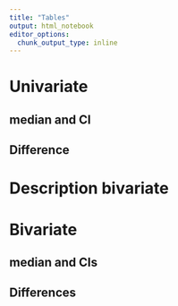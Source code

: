 ```yaml
---
title: "Tables"
output: html_notebook
editor_options: 
  chunk_output_type: inline
---
```


# Univariate
## median and CI
\begin{table}[H]
\centering
\caption{Results from the sensitivity analysis summarized by the median and 95\% confidence intervals for the various simulations considered.}
\vspace{0.5cm}
\begin{adjustbox}{width=1\textwidth}
\begin{tabular}{llllllll}
\hline
Parameter& Days to Eradication& Attack Rate & 
Total Infected & Infected residents &  Infected staff & Hospitalizations & Deaths\\
%------------------------------------------------------------------
\hline 
Baseline & 106.46 (99.9, 112.88)&0.29 (0.26, 0.31)&98.5 (90, 106)&60 (54.5, 65)&38 (35, 41)&25.5 (23, 27.5) & 3 (2.5, 3.5)\\
%-------------------------------------------------------------------
\rowcolor{gray!8} 
\multicolumn{8}{l}{Transmission probability}\\
%-------------------------------------------------------------------
Low transmission (0.304)&50.52 (47.52, 53.9)&0.04 (0.04, 0.05)&15 (13.5, 17.5)&11.5 (10, 12.5)&7 (6.5, 8) & 	3.5 (3, 4)&1.5 (1.5, 1.5)\\
Moderate transmission (0.38) & 	60.65 (57.77, 63.63)&0.09 (0.08, 0.1)&31.5 (28, 34.5)&22 (20, 24.5)&13.5 (12, 15)& 8.5 (7.5, 9.5)&2 (2, 2.5)\\
High transmission (0.42)& 	66.79 (64.56, 69.02)&0.16 (0.15, 0.17)&55 (50.5, 59.5)&36 (33, 39)&22 (20.5, 24)& 14.5 (13.5, 16)&3 (2.5, 3)\\
%-------------------------------------------------------------------
\rowcolor{gray!8} 
\multicolumn{8}{l}{Introduction probability}\\
%-------------------------------------------------------------------
Low introduction probability(0.01) & 52.25 (48.69, 56.35)&0.06 (0.04, 0.08)&19 (14, 26.5)&20 (16.5, 25.5)&12.5 (8, 16)&3 (2.5, 4)&2.5 (2, 3)\\
Moderate introduction probability(0.05) & 63.29 (60.9, 65.6)&0.09 (0.08, 0.1)&31.5 (29, 34)&21.5 (19.5, 23)&14 (13, 15)& 8.5 (7.5, 9)&2 (2, 2.5)\\
High introduction probability(0.1) & 61.1 (58.87, 63.31)&0.12 (0.11, 0.14)&42.5 (38.5, 47)&29 (26, 32)&16.5 (15.5, 18.5)& 12.5 (11.5, 13.5)&2.5 (2.5, 2.5)\\
%-------------------------------------------------------------------
\rowcolor{gray!8} 
\multicolumn{8}{l}{Detection probability}\\
%-------------------------------------------------------------------
Low detection probability(0.64) &67.02 (64.13, 69.87)&0.14 (0.13, 0.15)&48 (44, 53)&33.5 (30.5, 36.5)&19 (17.5, 21)& 	13 (12, 14.5)&2.5 (2.5, 3)\\
Moderate detection probability(0.8) &		66 (63, 68.81)&0.14 (0.12, 0.15)&46.5 (41, 52.5)&31.5 (27.5, 35.5)&20.5 (18.5, 22.5)& 12 (11, 13.5)&2.5 (2.5, 3)\\
High detection probability(0.9) &53.73 (51.4, 56.19)&0.06 (0.05, 0.07)&20.5 (18.5, 22.5)&15 (13.5, 16.5)&9.5 (8.5, 10)&	5.5 (5, 6)&2 (1.5, 2)\\
%-----------------------------------------------------------------
\rowcolor{gray!8} 
\multicolumn{8}{l}{PPE effect}\\
%-------------------------------------------------------------------
High effect PPE(0.07)& 30.21 (26.04, 35.1)&0.02 (0.01, 0.02)&5.5 (4.5, 6.5)&4 (3, 5.5)&2.5 (2, 3.5)&1.5 (1.5, 2)&	1 (1, 1)\\
Moderate effect PPE(0.14)& 	53.33 (50.04, 56.73)&0.05 (0.05, 0.06)&18 (16, 20)&13.5 (12, 15)&8.5 (7.5, 9)&5 (4.5, 5.5)& 1.5 (1.5, 2)\\
Low effect PPE(0.34)& 66.08 (64.29, 67.83)&0.14 (0.13, 0.15)&46.5 (43, 50)&31.5 (29.5, 34)&19 (18, 20.5)&12.5 (11.5, 13)& 2.5 (2.5, 3)\\
%-----------------------------------------------------------------
\rowcolor{gray!8} 
\multicolumn{8}{l}{Testing frequency}\\
%-------------------------------------------------------------------
Testing frequency, 7-days$^a$& 	96.65 (90.92, 102.33)&0.22 (0.2, 0.24)&75.5 (67.5, 83.5)&47.5 (42.5, 53)&29.5 (26.5, 33)& 	19 (16.5, 21)&2.5 (2.5, 3)\\
Testing frequency, 5-days$^a$ & 73.19 (66.02, 80.69)&0.1 (0.08, 0.11)&33.5 (28, 38)&22.5 (19.5, 25.5)&13.5 (11, 15)&9.5 (8, 10.5)&2 (1.5, 2)\\
Testing Frequency,  3-days$^a$ & 49.85 (42.42, 59.67)&0.05 (0.03, 0.06)&15.5 (11.5, 19.5)&11.5 (9, 14)&6.5 (5, 8)&		4.5 (3.5, 5)&1.5 (1, 1.5)\\
%------------------------------------------------------------------
\rowcolor{gray!8} 
\multicolumn{8}{l}{Vaccine effect}\\
%-------------------------------------------------------------------
Similar age-specific vaccine efficacy & 62.27 (59.48, 65.08)&0.09 (0.08, 0.1)&32 (29, 36)&22.5 (20, 25)&14 (12.5, 15.5)&8.5 (7.5, 9.5)&2.5 (2, 2.5)\\
Different age-specific vaccine efficacy [Pfizer] & 	58.73 (55.81, 61.58)&0.1 (0.08, 0.11)&33 (29, 36.5)&23.5 (21, 26)&14 (12.5, 15.5)&9 (8, 10)& 2.5 (2, 2.5)\\
Different age-specific vaccine efficacy [Moderna] & 	60.83 (57.96, 63.73)&0.1 (0.09, 0.11)&35 (31.5, 38.5)&24.5 (22, 27)&16 (14.5, 17.5)&9 (8, 10)&2 (2, 2.5)\\
%-----------------------------------------------------------------
\hline
\end{tabular}
\end{adjustbox}
\label{tab:Table2}
\footnotesize{$^b$ Vaccine assumed for resident agents, $^c$ Vaccine assumed for staff agents}
\end{table}


## Difference

\begin{table}[H]
\centering
\caption{Results from the sensitivity analysis summarized by the median and 95\% confidence intervals for the various simulations considered.}
\vspace{0.5cm}
\begin{adjustbox}{width=1\textwidth}
\begin{tabular}{llllllll}
\hline
Parameter& Days to Eradication& Attack Rate & 
Total Infected & Infected residents &  Infected staff & Hospitalizations & Deaths\\
%------------------------------------------------------------------
\hline 
Baseline & 106.46 (99.9, 112.88)&0.29 (0.26, 0.31)&98.5 (90, 106)&60 (54.5, 65)&38 (35, 41)&25.5 (23, 27.5) & 3 (2.5, 3.5)\\
%-------------------------------------------------------------------
\rowcolor{gray!8} 
\multicolumn{8}{l}{Transmission probability}\\
%-------------------------------------------------------------------
Low transmission (0.304)& -19.96(-26.68,-13.24)$^*$ & -0.12(-0.16,-0.09)$^*$ & -42.73(-53.82,-31.65)$^*$ & -26.06(-32.8,-19.31)$^*$ & -16.68(-21.12,-12.23)$^*$ & -10.79(-13.68,-7.9)$^*$ & -1.38(-1.79,-0.97)$^*$\\
High transmission (0.42)& 9.81(2.95,16.68)$^*$ & 0.11(0.07,0.14)$^*$ & 36.4(25.08,47.71)$^*$ & 21.83(14.94,28.71)$^*$ & 14.57(10.03,19.11)$^*$ & 9.27(6.32,12.22)$^*$ & 1.13(0.72,1.55)$^*$\\
%-------------------------------------------------------------------
\rowcolor{gray!8} 
\multicolumn{8}{l}{Introduction probability}\\
%-------------------------------------------------------------------
Low introduction probability(0.01) &,-26.82(-33.71,-19.93)$^*$ & 0(-0.04,0.03)$^*$ & -0.28(-12.44,11.89)$^*$ & -3.34(-10.66,3.99)$^*$ & 3.06(-1.85,7.97)$^*$ & -1.56(-4.69,1.57)$^*$ & -0.22(-0.65,0.22)$^*$\\
High introduction probability(0.1) & 3.38(-3.7,10.47)$^*$ & 0.11(0.07,0.14)$^*$ & 37.29(24.78,49.81)$^*$ & 26.52(18.98,34.06)$^*$ & 10.78(5.72,15.83)$^*$ & 11.28(8.06,14.5)$^*$ & 1.41(0.96,1.86)$^*$\\
%-------------------------------------------------------------------
\rowcolor{gray!8} 
\multicolumn{8}{l}{Detection probability}\\
%-------------------------------------------------------------------
Low detection probability(0.64) &10.16(1.68,18.64)$^*$ & 0.03(-0.01,0.07)$^*$ & 10.81(-3.15,24.78)$^*$ & 7.9(-0.54,16.34)$^*$ & 2.92(-2.75,8.58)$^*$ & 3.54(-0.09,7.17)$^*$ & 0.3(-0.23,0.82)$^*$\\
High detection probability(0.9) &-23.49(-30.17,-16.82)$^*$ & -0.19(-0.22,-0.16)$^*$ & -65.23(-76.23,-54.23)$^*$ & -40.11(-46.76,-33.47)$^*$ & -25.12(-29.58,-20.66)$^*$ & -16.49(-19.35,-13.63)$^*$ & -1.86(-2.27,-1.45)$^*$\\
%-----------------------------------------------------------------
\rowcolor{gray!8} 
\multicolumn{8}{l}{PPE effect}\\
%-------------------------------------------------------------------
High effect PPE(0.07)&-41.73(-52.31,-31.14)$^*$ & -0.09(-0.13,-0.04)$^*$ & -29.24(-46.43,-12.05)$^*$ & -17.58(-27.98,-7.17)$^*$ & -11.66(-18.63,-4.7)$^*$ & -7.14(-11.62,-2.66)$^*$ & -1.03(-1.68,-0.37)$^*$\\
Low effect PPE(0.34)&22.13(16.63,27.63)$^*$ & 0.22(0.19,0.24)$^*$ & 75.13(66.2,84.06)$^*$ & 46.32(40.91,51.72)$^*$ & 28.82(25.2,32.43)$^*$ & 19.35(17.02,21.68)$^*$ & 2.21(1.87,2.55)$^*$\\
%-----------------------------------------------------------------
\rowcolor{gray!8} 
\multicolumn{8}{l}{Testing frequency}\\
%-------------------------------------------------------------------
Testing frequency, 5-days$^a$ & -26.98(-36.51,-17.44)$^*$ & -0.12(-0.14,-0.1)$^*$ & -41.68(-49.52,-33.84)$^*$ & -24.85(-29.75,-19.95)$^*$ & -16.83(-19.89,-13.77)$^*$ & -9.94(-12.16,-7.72)$^*$ & -1.18(-1.55,-0.82)$^*$\\
Testing Frequency,  3-days$^a$-48.53(-58.31,-38.76)$^*$ & -0.17(-0.19,-0.14)$^*$ & -57.33(-65.37,-49.29)$^*$ & -34.57(-39.59,-29.55)$^*$ & -22.76(-25.9,-19.62)$^*$ & -14.59(-16.86,-12.31)$^*$ & -1.71(-2.08,-1.34)$^*$\\
%------------------------------------------------------------------
\rowcolor{gray!8} 
\multicolumn{8}{l}{Vaccine distribution (when compared to no vaccination)}\\
%-------------------------------------------------------------------
Equal distribution & -38.89(-42.38,-35.4)$^*$ & -0.16(-0.17,-0.14)$^*$ & -53.66(-58.48,-48.85)$^*$ & -33.29(-36.21,-30.36)$^*$ & -20.37(-22.34,-18.41)$^*$ & -13.76(-15.01,-12.5)$^*$ & -1.65(-1.82,-1.47)$^*$\\
Resident Priority & -34.08(-37.67,-30.48)$^*$ & -0.15(-0.17,-0.14)$^*$ & -52.95(-57.92,-47.98)$^*$ & -36.16(-39.18,-33.14)$^*$ & -16.79(-18.82,-14.76)$^*$ & -15.05(-16.34,-13.75)$^*$ & -1.82(-2,-1.63)$^*$\\
Staff priority & -42.09(-45.62,-38.55)$^*$ & -0.16(-0.18,-0.15)$^*$ & -56.14(-61.02,-51.27)$^*$ & -32.45(-35.41,-29.48)$^*$ & -23.7(-25.69,-21.71)$^*$ & -13.66(-14.93,-12.39)$^*$ & -1.7(-1.88,-1.52)$^*$\\
%-----------------------------------------------------------------
\rowcolor{gray!8} 
\multicolumn{8}{l}{Vaccine effect}\\
%-------------------------------------------------------------------
Different age-specific vaccine efficacy [Pfizer]& -1.12(-4.41,2.17)$^*$ & 0(-0.01,0.01)$^*$ & -0.98(-4.1,2.13)$^*$ & -0.76(-2.65,1.14) & -0.23(-1.59,1.14)$^*$ & -0.32(-1.15,0.51) & -0.07(-0.19,0.06)\\
Different age-specific vaccine efficacy [Moderna] & 3.7(0.36,7.03)$^*$ & 0.01(0,0.02)$^*$ & 3.93(0.78,7.09)$^*$ & 1.37(-0.55,3.29) & 2.56(1.18,3.95)$^*$ & 0.58(-0.26,1.43) & 0.05(-0.08,0.17)\\
%-----------------------------------------------------------------
\hline
\end{tabular}
\end{adjustbox}
\label{tab:Table2}
\footnotesize{$^b$ Vaccine assumed for resident agents, $^c$ Vaccine assumed for staff agents}
\end{table}


# Description bivariate

\begin{table}[H]
\centering
\caption{Description of interventions and parameter values.}
\vspace{0.5cm}
%\begin{adjustbox}{width=1\textwidth}
\begin{tabular}{p{3.5cm} p{3.5cm} p{3.5cm} p{3.5cm}}
\hline
\centering Probability of Introduction \\
&Low  &Medium  & High\\
\hline 
\rowcolor{gray!10}  
\multicolumn{4}{c}{Testing Frequency}\\
\rowcolor{gray!10} 
\multicolumn{4}{c}{ ($\omega$ = Introduction probability)}\\ \cline{1-4}
       & $\omega=0.05$ &$\omega=0.10$ &$\omega=0.15$\\
       &               &              &\\
Testing Interval & 7 days & 7 days & 7 days\\
Testing Interval & 5 days & 5 days & 5 days\\
Testing Interval & 3 days & 3 days & 3 days\\
\cline{1-4} 
%------------------------------------------------------------------
\rowcolor{gray!10} 
\hline
\multicolumn{4}{c}{Vaccine Performance}\\
\rowcolor{gray!10} 
\multicolumn{4}{c}{($V_{r}OR$ = Odds ratio for the vaccine effect on residents, $V_{s}OR$= Odds ratios for the vaccine effect on staff)}\\ \cline{1-4}
        & $\omega=0.05$   &$\omega=0.10$  &$\omega=0.15$\\
        &                 &               &\\
Equal   &  $V_rOR=0.0493$ &$V_rOR=0.0493$ &$V_rOR=0.0493$\\    
        &  $V_sOR=0.0493$ &$V_sOR=0.0493$ &$V_sOR=0.0493$\\
        &                 &               &\\ 
Pfizer  &  $V_rOR=0.0619$ &$V_rOR=0.0619$ &$V_rOR=0.0619$\\
        &  $V_sOR=0.0434$ &$V_sOR=0.0434$ &$V_sOR=0.0434$\\
        &                 &               &\\
Moderna & $V_rOR=0.1357$  &$V_rOR=0.1357$ &$V_rOR=0.1357$\\   
        & $V_sOR=0.0441$  &$V_sOR=0.0441$ &$V_sOR=0.0441$\\
 \cline{1-4}
%------------------------------------------------------------------
\rowcolor{gray!10} 
\hline
\multicolumn{4}{c}{Vaccine Prioritization}\\
\rowcolor{gray!10} 
\multicolumn{4}{c}{($V_r\%$=Percentage of residents vaccinated, $V_s\%$=Percentage of staff vaccinated)}\\
\cline{1-4}
        & $\omega=0.05$   &$\omega=0.10$  &$\omega=0.15$\\
        &                 &               &\\
Equal   & $V_r\% =50\%$   &$V_r\% =50\%$  &$V_r\% =50\%$\\
        & $V_s\% =50\%$   &$V_s\% =50\%$  &$V_s\% =50\%$\\
        &                 &               &\\
Staff Priority & $V_r\% =30\%$   &$V_r\% =30\%$  &$V_r\% =30\%$\\
        & $V_s\% =70\%$   &$V_s\% =70\%$  &$V_s\% =70\%$\\
        &                 &               & \\
Resident priority & $V_r\% =70\%$   &$V_r\% =70\%$  &$V_r\% =70\%$\\    
        & $V_s\% =30\%$   &$V_s\% =30\%$  &$V_s\% =30\%$\\
\cline{1-4}
%-----------------------------------------------------------------
\end{tabular}
%\end{adjustbox}
\label{tab:scenarios}
\end{table}


# Bivariate

## median and CIs

\begin{table}[H]
\centering
\caption{Results from scenario modeling using the median and 95\% confidence intervals.}
\vspace{0.5cm}
\begin{adjustbox}{width=1\textwidth}
\begin{tabular}{llllllll}
\hline
Scenario& Days to eradication& Attack Rate & 
Total Infected & Infected residents &  Infected staff & Hospitalizations& Deaths\\
%------------------------------------------------------------------
\hline
\rowcolor{gray!8} 
\multicolumn{8}{c}{Introduction Probability \& Testing Frequency}\\
\hline 
%------------------------------------------------------------------
High \& 7-days&	69.99 (0, 145.85) & 0.1 (0, 0.33) & 34.42 (0, 112.5) & 18.73 (0, 60.65) & 15.68 (0, 68) & 7.52 (0, 26.1) & 3.8 (0, 16)\\
High \& 5-days&	58.93 (0, 132.89) & 0.07 (0, 0.3) & 24.98 (0, 102.45) & 13.92 (0, 53.05) & 11.06 (0, 42.8) & 5.92 (0, 21) & 2.38 (0, 9.8)\\
High \& 3-days&	49.1 (0, 131.76) & 0.07 (0, 0.33) & 24.3 (0, 113.25) & 13.32 (0, 55.5) & 10.98 (0, 56) & 5.47 (0, 17.75) & 1.88 (0, 8)\\
Moderate \& 7-days&	43.34 (0, 125.78) & 0.05 (0, 0.19) & 16.72 (0, 64.4) & 8.18 (0, 29.6) & 8.54 (0, 38) & 3.58 (0, 13) & 1.61 (0, 4.8)\\
Moderate \& 5-days&		39.89 (0, 122.13) & 0.06 (0, 0.23) & 18.95 (0, 80) & 10.06 (0, 45.4) & 8.89 (0, 45) & 4.66 (0, 18.6) & 2.28 (0, 8)\\
Moderate \& 3-days&	31 (0, 89.61) &0.02 (0, 0.09) & 7.52 (0, 30.9) & 3.64 (0, 15.4) & 3.88 (0, 11.7) & 2.15 (0, 8.4) & 1.13 (0, 4)\\
Low \& 7-days&		12.24 (0, 76.16) & 0.02 (0, 0.15) & 5.73 (0, 50.3) & 3.46 (0, 31) & 2.27 (0, 17.1) & 1.75 (0, 7.7) & 0.81 (0, 4.4)\\
Low \& 5-days&	11.9 (0, 88.49) & 0.01 (0, 0.07) & 4.03 (0, 22.5) & 1.86 (0, 12) & 2.17 (0, 11.25) & 1.03 (0, 5.25) & 0.11 (0, 0)\\
Low \& 3-days&	9.42 (0, 38.53) & 0.01 (0, 0.05) & 3.03 (0, 17.25) & 1.41 (0, 9) & 1.62 (0, 8.55) & 1.17 (0, 4) & 0.56 (0, 4)\\
%------------------------------------------------------------------
\hline
\rowcolor{gray!8} 
\multicolumn{8}{c}{Introduction Probability \& Vaccine Prioritization}\\
\hline
%------------------------------------------------------------------
High \& Equal distribution & 61.94 (0, 142.98) &	0.08 (0, 0.32) & 26.67 (0, 110.45) & 15.24 (0, 63.65) & 11.43 (0, 46.2) & 5.93 (0, 22.05) & 2.76 (0, 12)\\
High \& Resident& 		59.52 (0, 145.83) &	0.09 (0, 0.33) & 32.56 (0, 114) & 13.62 (0, 49) & 18.93 (0, 68) & 5.72 (0, 17) & 2.16 (0, 12)\\
High \& Staff& 55.62 (0, 137.82) &	0.07 (0, 0.26) & 24.32 (0, 88.5) & 17.15 (0, 61.3) & 7.17 (0, 27.2) & 7.24 (0.9, 21.3) & 3.12 (0, 12)\\
Moderate \& Equal distribution& 40.32 (0, 121.33) & 0.05 (0, 0.21) & 16.7 (0, 71.8) & 9.16 (0, 41.4) & 7.54 (0, 33.2) & 4.2 (0, 17) & 2.14 (0, 8)\\
Moderate \& Resident& 42.58 (0, 125.5) &0.05 (0, 0.21) & 18.25 (0, 71) & 7.27 (0, 29.5) & 10.98 (0, 45.1) & 3.41 (0, 13.1) & 1.49 (0, 8)\\
Moderate \& Staff& 	30.25 (0, 95.54) &0.02 (0, 0.07) & 7.54 (0, 24) & 4.97 (0, 17) & 2.57 (0, 9) & 2.62 (0, 11) & 1.31 (0, 4)\\
Low \& Equal distribution& 11.52 (0, 87.12) & 0.01 (0, 0.13) & 4.89 (0, 45) & 2.52 (0, 21) & 2.36 (0, 24) & 1.38 (0, 6) & 0.59 (0, 4)\\
Low \& Resident& 	9.59 (0, 42.14) &	0.01 (0, 0.04) & 2.3 (0, 14.2) & 0.88 (0, 9) & 1.42 (0, 7.1) & 1.17 (0, 5.1) & 0.47 (0, 4)\\
Low \& Staff& 12.32 (0, 89.17) & 0.02 (0, 0.15) & 6.34 (0, 51.55) & 4.05 (0, 33.7) & 2.29 (0, 17.15) & 1.61 (0, 7.5) & 0.63 (0, 1.2)\\
%------------------------------------------------------------------
\hline
\rowcolor{gray!8} 
\multicolumn{8}{c}{Introduction Probability \& Vaccine Performance}\\
\hline
%------------------------------------------------------------------
High \& Similar efficacy& 62.24 (0, 141.6) & 0.08 (0, 0.27) & 28.41 (0, 94) & 15.69 (0, 53) & 12.73 (0, 52.5) & 6.43 (0, 17.5) & 2.35 (0, 8)\\
High \& Reduced efficacy (Pfizer)& 	41.57 (0, 129.53) & 0.05 (0, 0.23) & 17.54 (0, 80.75) & 10.3 (0, 51) & 7.23 (0, 28.25) & 4.57 (0, 16.75) & 2.29 (0, 12)\\
High \& Reduced efficacy (Moderna)& 	70.46 (0, 143.96) & 0.1 (0, 0.36) & 35.73 (1, 123.5) & 19.01 (0, 75) & 16.72 (0, 68) & 7.55 (0, 28) & 3.21 (0, 12)\\
Moderate \& Similar efficacy& 35.22 (0, 101.03) & 0.04 (0, 0.21) & 13.64 (0, 70.9) & 7.13 (0, 36.9) & 6.51 (0, 34) & 3.6 (0, 15.6) & 1.96 (0, 8)\\
Moderate \& Reduced efficacy (Pfizer)& 37.01 (0, 123.69) & 0.04 (0, 0.19) & 13.69 (0, 66.1) & 6.82 (0, 32.5) & 6.87 (0, 36.5) & 3.28 (0, 13.7) & 1.61 (0, 8)\\
Moderate \& Reduced efficacy (Moderna)& 40.64 (0, 124.1) & 0.04 (0, 0.19) & 15.25 (0, 63.7) & 7.69 (0, 27.4) & 7.57 (0, 40.8) & 3.48 (0, 12.7) & 1.49 (0, 8)\\
Low \& Similar efficacy& 10.18 (0, 71.08) & 0.01 (0, 0.07) & 4.42 (0, 24.4) & 2.47 (0, 10.8) & 1.96 (0, 13.8) & 1.47 (0, 7.6) & 0.44 (0, 4)\\
Low \& Reduced efficacy (Pfizer)& 12.06 (0, 71.23) & 0.01 (0, 0.05) & 4.66 (0, 17.85) & 2.63 (0, 10.9) & 2.03 (0, 8.85) & 1.52 (0, 6.85) & 0.9 (0, 4)\\
Low \& Reduced efficacy (Moderna)& 10.39 (0, 44.31) & 0.01 (0, 0.05) & 3.63 (0, 16.25) & 1.67 (0, 9) & 1.96 (0, 8.35) & 1.06 (0, 5.45) & 0.23 (0, 1.8)\\
%------------------------------------------------------------------
\hline
\end{tabular}
\end{adjustbox}
\label{tab:ScenarioModeling}
\end{table}

## Differences

\begin{table}[H]
\centering
\caption{Results from scenario modeling using the median and 95\% confidence intervals.}
\vspace{0.5cm}
\begin{adjustbox}{width=1\textwidth}
\begin{tabular}{llllllll}
\hline
Scenario& Days to eradication& Attack Rate & 
Total Infected & Infected residents &  Infected staff & Hospitalizations& Deaths\\
%------------------------------------------------------------------
\hline
\rowcolor{gray!8} 
\multicolumn{8}{c}{Introduction Probability \& Testing Frequency}\\
\hline 
%------------------------------------------------------------------
High \& 5-days&	-1.14(-6.47,4.18)$^*$ & -0.11(-0.14,-0.08)$^*$ & -37.71(-46.47,-28.95)$^*$ & -23.56(-29.28,-17.83)$^*$ & -14.15(-17.38,-10.92)$^*$ & -9.75(-12.22,-7.29)$^*$ & -1.34(-1.7,-0.97)$^*$\\
High \& 3-days&	-22.99(-28.37,-17.62)$^*$ & -0.2(-0.22,-0.17)$^*$ & -68.26(-77.11,-59.42)$^*$ & -42.56(-48.34,-36.78)$^*$ & -25.7(-28.97,-22.44)$^*$ & -17.94(-20.43,-15.45)$^*$ & -2.33(-2.69,-1.96)$^*$\\
Moderate \& 5-days&		39.89 (0, 122.13) & 0.06 (0, 0.23) & 18.95 (0, 80) & 10.06 (0, 45.4) & 8.89 (0, 45) & 4.66 (0, 18.6) & 2.28 (0, 8)\\
Moderate \& 3-days&	-32.96(-37.9,-28.03)$^*$ & -0.15(-0.17,-0.13)$^*$ & -51.05(-56.98,-45.11)$^*$ & -30.68(-34.34,-27.02)$^*$ & -20.36(-22.74,-17.99)$^*$ & -13.07(-14.66,-11.48)$^*$ & -1.57(-1.79,-1.35)$^*$\\
Low \& 5-days&	-22.49(-28.9,-16.07)$^*$ & -0.13(-0.15,-0.1)$^*$ & -43.49(-53.21,-33.77)$^*$ & -23.43(-28.93,-17.94)$^*$ & -20.06(-24.37,-15.75)$^*$ & -9.99(-12.27,-7.71)$^*$ & -1.23(-1.54,-0.93)$^*$\\
Low \& 3-days&	-31.51(-37.71,-25.31)$^*$ & -0.16(-0.18,-0.13)$^*$ & -54.02(-63.42,-44.63)$^*$ & -29.41(-34.71,-24.1)$^*$ & -24.62(-28.78,-20.45)$^*$ & -12.37(-14.57,-10.16)$^*$ & -1.54(-1.83,-1.24)$^*$\\
%------------------------------------------------------------------
\hline
\rowcolor{gray!8} 
\multicolumn{8}{c}{Introduction Probability \& Vaccine Prioritization}\\
\hline
%------------------------------------------------------------------
High \& Resident&2.01(-3.61,7.62)$^*$ & -0.01(-0.03,0.01) & -3.26(-10.11,3.59) & -6.79(-11.16,-2.43)$^*$ & 3.53(0.81,6.24)$^*$ & -3.27(-5.18,-1.35)$^*$ & -0.5(-0.79,-0.2)$^*$\\
High \& Staff& -5.1(-10.6,0.4)$^*$ & -0.02(-0.04,0) & -6.18(-12.89,0.52) & -0.71(-4.99,3.57)$^*$ & -5.47(-8.13,-2.82)$^*$ & -0.81(-2.68,1.07)$^*$ & -0.19(-0.49,0.1)$^*$\\
Moderate \& Resident& 6.37(1.41,11.32)$^*$ & 0(-0.01,0.01) & 0.15(-4.3,4.59) & -2.84(-5.51,-0.17)$^*$ & 2.98(1.06,4.91)$^*$ & -1.14(-2.31,0.04)$^*$ & -0.21(-0.38,-0.03)\\
Moderate \& Staff& 	-2(-6.89,2.9)$^*$ & 0(-0.02,0.01) & -1.19(-5.58,3.2) & 2.02(-0.62,4.66)$^*$ & -3.21(-5.12,-1.31)$^*$ & 0.74(-0.42,1.9)$^*$ & -0.05(-0.22,0.12)\\
Low \& Resident& 	1.96(-3.52,7.45)$^*$ & 0.01(0,0.03)$^*$ & 3.97(-0.8,8.75)$^*$ & 0(-2.45,2.45) & 3.98(1.49,6.46)$^*$ & 0(-1.06,1.06) & 0.16(0,0.32)\\
Low \& Staff& -6.36(-11.74,-0.99)$^*$ & -0.01(-0.02,0)$^*$ & -3.09(-7.77,1.59)$^*$ & -1.05(-3.45,1.35) & -2.04(-4.48,0.4)$^*$ & -0.72(-1.77,0.32) & 0.01(-0.15,0.16)\\
%------------------------------------------------------------------
\hline
\end{tabular}
\end{adjustbox}
\label{tab:ScenarioModeling}
\end{table}

